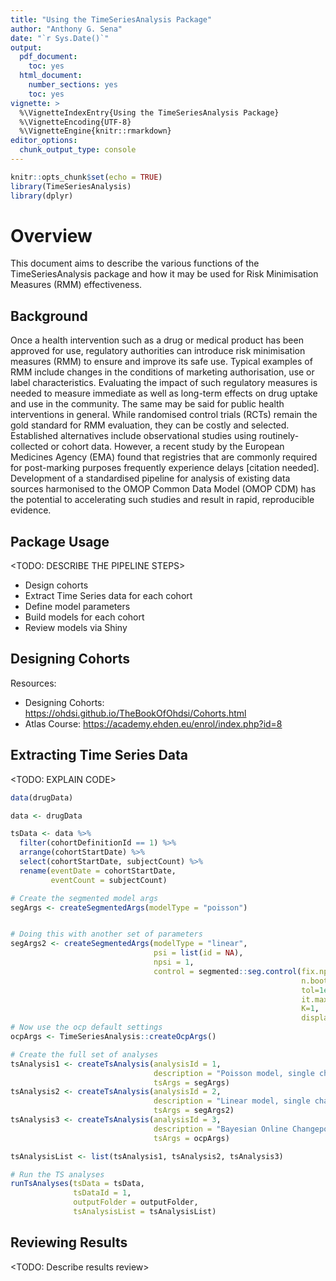 ```yaml
---
title: "Using the TimeSeriesAnalysis Package"
author: "Anthony G. Sena"
date: "`r Sys.Date()`"
output:
  pdf_document: 
    toc: yes     
  html_document:
    number_sections: yes
    toc: yes
vignette: >
  %\VignetteIndexEntry{Using the TimeSeriesAnalysis Package}
  %\VignetteEncoding{UTF-8}    
  %\VignetteEngine{knitr::rmarkdown}
editor_options: 
  chunk_output_type: console
---
```


```r
knitr::opts_chunk$set(echo = TRUE)
library(TimeSeriesAnalysis)
library(dplyr)
```

# Overview

This document aims to describe the various functions of the TimeSeriesAnalysis package and how it may be used for Risk Minimisation Measures (RMM) effectiveness.

## Background

Once a health intervention such as a drug or medical product has been approved for use, regulatory authorities can introduce risk minimisation measures (RMM) to ensure and improve its safe use. Typical examples of RMM include changes in the conditions of marketing authorisation, use or label characteristics. Evaluating the impact of such regulatory measures is needed to measure immediate as well as long-term effects on drug uptake and use in the community. The same may be said for public health interventions in general. While randomised control trials (RCTs) remain the gold standard for RMM evaluation, they can be costly and selected. Established alternatives include observational studies using routinely-collected or cohort data. However, a recent study by the European Medicines Agency (EMA) found that registries that are commonly required for post-marking purposes frequently experience delays [citation needed]. Development of a standardised pipeline for analysis of existing data sources harmonised to the OMOP Common Data Model (OMOP CDM) has the potential to accelerating such studies and result in rapid, reproducible evidence.

## Package Usage

<TODO: DESCRIBE THE PIPELINE STEPS>

- Design cohorts
- Extract Time Series data for each cohort
- Define model parameters
- Build models for each cohort
- Review models via Shiny

## Designing Cohorts

Resources:

- Designing Cohorts: [https://ohdsi.github.io/TheBookOfOhdsi/Cohorts.html](https://ohdsi.github.io/TheBookOfOhdsi/Cohorts.html)
- Atlas Course: [https://academy.ehden.eu/enrol/index.php?id=8](https://academy.ehden.eu/enrol/index.php?id=8)

## Extracting Time Series Data

<TODO: EXPLAIN CODE>

```r
data(drugData)

data <- drugData

tsData <- data %>%
  filter(cohortDefinitionId == 1) %>%
  arrange(cohortStartDate) %>%
  select(cohortStartDate, subjectCount) %>%
  rename(eventDate = cohortStartDate,
         eventCount = subjectCount)

# Create the segmented model args
segArgs <- createSegmentedArgs(modelType = "poisson")


# Doing this with another set of parameters
segArgs2 <- createSegmentedArgs(modelType = "linear",
                                psi = list(id = NA),
                                npsi = 1,
                                control = segmented::seg.control(fix.npsi=FALSE, 
                                                                 n.boot=100, 
                                                                 tol=1e-7, 
                                                                 it.max = 100, 
                                                                 K=1, 
                                                                 display=TRUE))
# Now use the ocp default settings
ocpArgs <- TimeSeriesAnalysis::createOcpArgs()

# Create the full set of analyses
tsAnalysis1 <- createTsAnalysis(analysisId = 1,
                                description = "Poisson model, single change point",
                                tsArgs = segArgs)
tsAnalysis2 <- createTsAnalysis(analysisId = 2,
                                description = "Linear model, single change point, more involved control settings",
                                tsArgs = segArgs2)
tsAnalysis3 <- createTsAnalysis(analysisId = 3,
                                description = "Bayesian Online Changepoint model",
                                tsArgs = ocpArgs)

tsAnalysisList <- list(tsAnalysis1, tsAnalysis2, tsAnalysis3)

# Run the TS analyses
runTsAnalyses(tsData = tsData,
              tsDataId = 1,
              outputFolder = outputFolder,
              tsAnalysisList = tsAnalysisList)

```

## Reviewing Results

<TODO: Describe results review>


